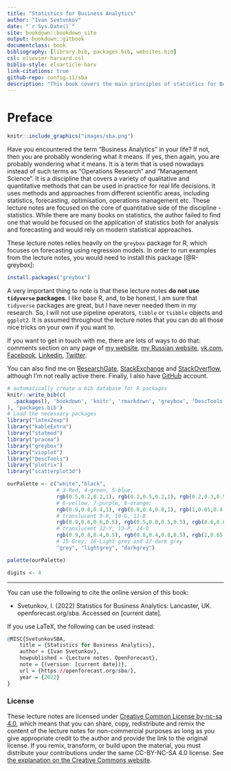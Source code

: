 ```yaml
--- 
title: "Statistics for Business Analytics"
author: "Ivan Svetunkov"
date: "`r Sys.Date()`"
site: bookdown::bookdown_site
output: bookdown::gitbook
documentclass: book
bibliography: [library.bib, packages.bib, websites.bib]
csl: elsevier-harvard.csl
biblio-style: elsarticle-harv
link-citations: true
github-repo: config-i1/sba
description: "This book covers the main principles of statistics for Business Analytics, focusing on the application side and how analytics and forecasting can be done with conventional statistical models."
---
```


# Preface {-}

```r
knitr::include_graphics("images/sba.png")
```

Have you encountered the term "Business Analytics" in your life? If not, then you are probably wondering what it means. If yes, then again, you are probably wondering what it means. It is a term that is used nowadays instead of such terms as "Operations Research" and "Management Science". It is a discipline that covers a variety of qualitative and quantitative methods that can be used in practice for real life decisions. It uses methods and approaches from different scientific areas, including statistics, forecasting, optimisation, operations management etc. These lecture notes are focused on the core of quantitative side of the discipline - statistics. While there are many books on statistics, the author failed to find one that would be focused on the application of statistics both for analysis and forecasting and would rely on modern statistical approaches.

These lecture notes relies heavily on the `greybox` package for R, which focuses on forecasting using regression models. In order to run examples from the lecture notes, you would need to install this package [@R-greybox]:
```r
install.packages("greybox")
```

A very important thing to note is that these lecture notes **do not use `tidyverse` packages**. I like base R, and, to be honest, I am sure that `tidyverse` packages are great, but I have never needed them in my research. So, I will not use pipeline operators, `tibble` or `tsibble` objects and `ggplot2`. It is assumed throughout the lecture notes that you can do all those nice tricks on your own if you want to.

If you want to get in touch with me, there are lots of ways to do that: comments section on any page of [my website](https://forecasting.svetunkov.ru/), [my Russian website](https://ivan.svetunkov.ru/), [vk.com](https://vk.com/isvetunkov), [Facebook](https://www.facebook.com/isvetunkov), [Linkedin](https://www.linkedin.com/in/isvetunkov), [Twitter](https://twitter.com/iSvetunkov).

You can also find me on [ResearchGate](https://www.researchgate.net/profile/Ivan_Svetunkov), [StackExchange](http://stats.stackexchange.com/users/87585/ivan-svetunkov) and [StackOverflow](http://stackoverflow.com/users/5296618/ivan-svetunkov), although I’m not really active there. Finally, I also have [GitHub](https://github.com/config-i1) account.

```r
# automatically create a bib database for R packages
knitr::write_bib(c(
  .packages(), 'bookdown', 'knitr', 'rmarkdown', 'greybox', 'DescTools', 'plotrix'
), 'packages.bib')
# Load the necessary packages
library("latex2exp")
library("kableExtra")
library("statmod")
library("pracma")
library("greybox")
library("vioplot")
library("DescTools")
library("plotrix")
library("scatterplot3d")

ourPalette <- c("white","black",
                # 3-Red, 4-green, 5-blue,
                rgb(0.5,0.2,0.2,1), rgb(0.2,0.5,0.2,1), rgb(0.2,0.3,0.5,1),
                # 6-yellow, 7-purple, 8-orange;
                rgb(0.9,0.8,0.4,1), rgb(0.8,0.4,0.8,1), rgb(1,0.65,0.4,1),
                # translucent 9-R, 10-G, 11-B
                rgb(0.9,0.6,0.6,0.5), rgb(0.5,0.8,0.5,0.5), rgb(0.6,0.8,1,0.5),
                # translucent 12-Y, 13-P, 14-O
                rgb(0.9,0.8,0.4,0.5), rgb(0.8,0.4,0.8,0.5), rgb(1,0.65,0.4,0.5),
                # 15-Grey, 16-Light grey and 17-dark grey
                "grey", "lightgrey", "darkgrey")

palette(ourPalette)

digits <- 4
```

---

You can use the following to cite the online version of this book:

::: adamCitation
- Svetunkov, I. (2022) Statistics for Business Analytics: Lancaster, UK. openforecast.org/sba. Accessed on [current date].
:::

If you use LaTeX, the following can be used instead:

```r
@MISC{SvetunkovSBA,
    title = {Statistics for Business Analytics},
    author = {Ivan Svetunkov},
    howpublished = {Lecture notes. OpenForecast},
    note = {(version: [current date])},
    url = {https://openforecast.org/sba/},
    year = {2022}
}
```

### License {-}

These lecture notes are licensed under [Creative Common License by-nc-sa 4.0](https://creativecommons.org/licenses/by-nc-sa/4.0/), which means that you can share, copy, redistribute and remix the content of the lecture notes for non-commercial purposes as long as you give appropriate credit to the author and provide the link to the original license. If you remix, transform, or build upon the material, you must distribute your contributions under the same CC-BY-NC-SA 4.0 license. See [the explanation on the Creative Commons website](https://creativecommons.org/licenses/by-nc-sa/4.0/).
